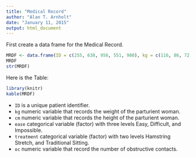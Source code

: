 ```yaml
---
title: "Medical Record"
author: "Alan T. Arnholt"
date: "January 11, 2015"
output: html_document
---
```


First create a data frame for the Medical Record.
```r
MRDF <- data.frame(ID = c(255, 638, 956, 551, 980), kg = c(116, 86, 72, 63, 114), cm = c(172, 176, 157, 169, 163), ease = factor(c("Difficult", "Easy", "Difficult", "Easy", "Impossible"), levels = c("Easy", "Difficult","Impossible")), treatment = factor(c("Traditional Sitting", "Hamstring Stretch", "Traditional Sitting", "Hamstring Stretch", "Traditional Sitting")), oc = c(0, 0, 0, 2, 0))
MRDF
str(MRDF)
```

Here is the Table:

```r
library(knitr)
kable(MRDF)
```

* `ID` is a unique patient identifier.
* `kg` numeric variable that records the weight of the parturient woman.
* `cm` numeric variable that records the height of the parturient woman.
* `ease` categorical variable (factor) with three levels Easy, Difficult, and Impossible.
* `treatment` categorical variable (factor)  with two levels Hamstring Stretch, and Traditional Sitting.
* `oc` numeric variable that record the number of obstructive contacts.